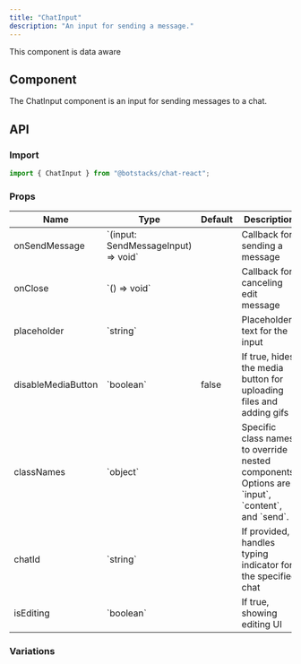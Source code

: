 ```yaml
---
title: "ChatInput"
description: "An input for sending a message."
---
```


<Check>This component is data aware</Check>

## Component

The ChatInput component is an input for sending messages to a chat.

## API

### Import

```js
import { ChatInput } from "@botstacks/chat-react";
```

### Props

<table>
  <thead>
    <tr>
      <th>Name</th>
      <th>Type</th>
      <th>Default</th>
      <th>Description</th>
    </tr>
  </thead>
  <tbody>
    <tr>
      <td>onSendMessage</td>
      <td>`(input: SendMessageInput) => void`</td>
      <td></td>
      <td>Callback for sending a message</td>
    </tr>
    <tr>
      <td>onClose</td>
      <td>`() => void`</td>
      <td></td>
      <td>Callback for canceling edit message</td>
    </tr>
    <tr>
      <td>placeholder</td>
      <td>`string`</td>
      <td></td>
      <td>Placeholder text for the input</td>
    </tr>
    <tr>
      <td>disableMediaButton</td>
      <td>`boolean`</td>
      <td>false</td>
      <td>
        If true, hides the media button for uploading files and adding gifs
      </td>
    </tr>
    <tr>
      <td>classNames</td>
      <td>`object`</td>
      <td></td>
      <td>
        Specific class names to override nested components. Options are `input`,
        `content`, and `send`.
      </td>
    </tr>
    <tr>
      <td>chatId</td>
      <td>`string`</td>
      <td></td>
      <td>If provided, handles typing indicator for the specified chat</td>
    </tr>
    <tr>
      <td>isEditing</td>
      <td>`boolean`</td>
      <td></td>
      <td>If true, showing editing UI</td>
    </tr>
  </tbody>
</table>

### Variations
